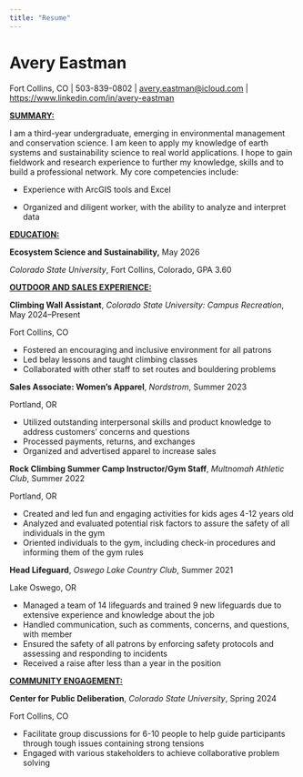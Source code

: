 ```yaml
---
title: "Resume"
---
```


# **Avery Eastman** 

Fort Collins, CO \| 503-839-0802 \| [avery.eastman\@icloud.com](mailto:avery.eastman@icloud.com) \| <https://www.linkedin.com/in/avery-eastman>

[**SUMMARY:**]{.underline} 

I am a third-year undergraduate, emerging in environmental management and conservation science. I am keen to apply my knowledge of earth systems and sustainability science to real world applications. I hope to gain fieldwork and research experience to further my knowledge, skills and to build a professional network. My core competencies include: 

-   Experience with ArcGIS tools and Excel 

<!-- -->

-   Organized and diligent worker, with the ability to analyze and interpret data  

[**EDUCATION:**]{.underline} 

**Ecosystem Science and Sustainability,** May 2026

*Colorado State University*, Fort Collins, Colorado, GPA 3.60

[**OUTDOOR AND SALES EXPERIENCE:**]{.underline}

**Climbing Wall Assistant**, *Colorado State University: Campus Recreation*, May 2024–Present

Fort Collins, CO

-   Fostered an encouraging and inclusive environment for all patrons 
-   Led belay lessons and taught climbing classes 
-   Collaborated with other staff to set routes and bouldering problems  

**Sales Associate: Women’s Apparel**, *Nordstrom*, Summer 2023

Portland, OR

-   Utilized outstanding interpersonal skills and product knowledge to address customers’ concerns and questions
-   Processed payments, returns, and exchanges
-   Organized and advertised apparel to increase sales

**Rock Climbing Summer Camp Instructor/Gym Staff**, *Multnomah Athletic Club*, Summer 2022

Portland, OR

-   Created and led fun and engaging activities for kids ages 4-12 years old
-   Analyzed and evaluated potential risk factors to assure the safety of all individuals in the gym
-   Oriented individuals to the gym, including check-in procedures and informing them of the gym rules

**Head Lifeguard**, *Oswego Lake Country Club*, Summer 2021

Lake Oswego, OR

-   Managed a team of 14 lifeguards and trained 9 new lifeguards due to extensive experience and knowledge about the job
-   Handled communication, such as comments, concerns, and questions, with member
-   Ensured the safety of all patrons by enforcing safety protocols and assessing and responding to incidents
-   Received a raise after less than a year in the position 

[**COMMUNITY ENGAGEMENT:**]{.underline}

**Center for Public Deliberation**, *Colorado State University*, Spring 2024

Fort Collins, CO 

-   Facilitate group discussions for 6-10 people to help guide participants through tough issues containing strong tensions
-   Engaged with various stakeholders to achieve collaborative problem solving
